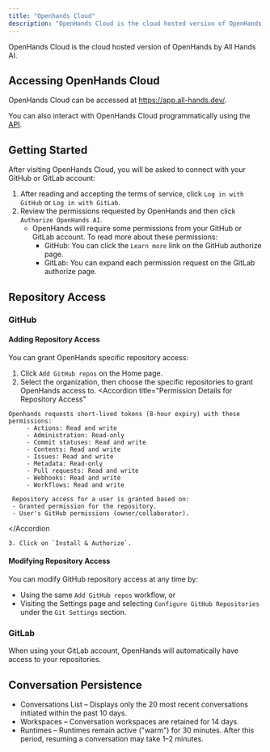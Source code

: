 ```yaml
---
title: "Openhands Cloud"
description: "OpenHands Cloud is the cloud hosted version of OpenHands by All Hands AI."
---
```


OpenHands Cloud is the cloud hosted version of OpenHands by All Hands AI.

## Accessing OpenHands Cloud

OpenHands Cloud can be accessed at https://app.all-hands.dev/.

You can also interact with OpenHands Cloud programmatically using the [API](/modules/usage/cloud-api).

## Getting Started

After visiting OpenHands Cloud, you will be asked to connect with your GitHub or GitLab account:

1. After reading and accepting the terms of service, click `Log in with GitHub` or `Log in with GitLab`.
2. Review the permissions requested by OpenHands and then click `Authorize OpenHands AI`.
   - OpenHands will require some permissions from your GitHub or GitLab account. To read more about these permissions:
     - GitHub: You can click the `Learn more` link on the GitHub authorize page.
     - GitLab: You can expand each permission request on the GitLab authorize page.

## Repository Access

### GitHub

#### Adding Repository Access

You can grant OpenHands specific repository access:
1. Click `Add GitHub repos` on the Home page.
2. Select the organization, then choose the specific repositories to grant OpenHands access to.
   <Accordion title="Permission Details for Repository Access"<CodeGroup>
```
Openhands requests short-lived tokens (8-hour expiry) with these permissions:
     - Actions: Read and write
     - Administration: Read-only
     - Commit statuses: Read and write
     - Contents: Read and write
     - Issues: Read and write
     - Metadata: Read-only
     - Pull requests: Read and write
     - Webhooks: Read and write
     - Workflows: Read and write
```
</CodeGroup>

     Repository access for a user is granted based on:
     - Granted permission for the repository.
     - User's GitHub permissions (owner/collaborator).
   </Accordion<CodeGroup>
```
3. Click on `Install & Authorize`.
```
</CodeGroup>

#### Modifying Repository Access

You can modify GitHub repository access at any time by:
* Using the same `Add GitHub repos` workflow, or
* Visiting the Settings page and selecting `Configure GitHub Repositories` under the `Git Settings` section.

### GitLab

When using your GitLab account, OpenHands will automatically have access to your repositories.

## Conversation Persistence

- Conversations List – Displays only the 20 most recent conversations initiated within the past 10 days.
- Workspaces – Conversation workspaces are retained for 14 days.
- Runtimes – Runtimes remain active ("warm") for 30 minutes. After this period, resuming a conversation may take 1–2 minutes.
